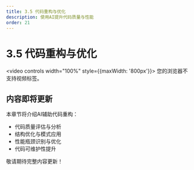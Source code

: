 ```yaml
---
title: 3.5 代码重构与优化
description: 使用AI提升代码质量与性能
order: 21
---
```


# 3.5 代码重构与优化

<video controls width="100%" style={{maxWidth: '800px'}}>
  <source src="https://minio.xiaofeng.show/ai-code/3.5.mp4" type="video/mp4" />
  您的浏览器不支持视频标签。
</video>

## 内容即将更新

本章节将介绍AI辅助代码重构：

- 代码质量评估与分析
- 结构优化与模式应用
- 性能瓶颈识别与优化
- 代码可维护性提升

敬请期待完整内容更新！ 